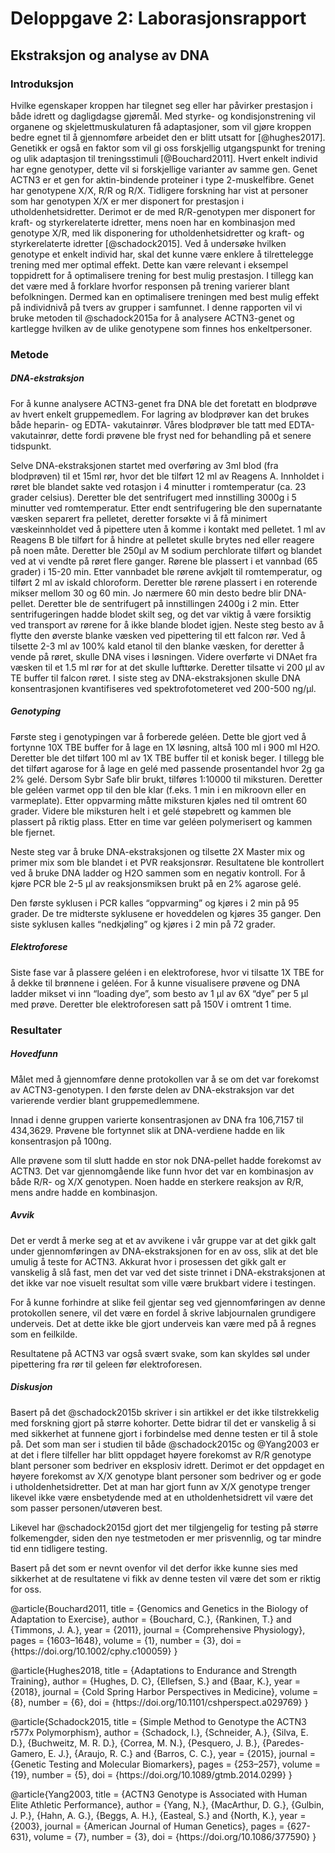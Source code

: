 # Deloppgave 2: Laborasjonsrapport

<!-- Part 1: Laboratory report -->

## Ekstraksjon og analyse av DNA

### Introduksjon

Hvilke egenskaper kroppen har tilegnet seg eller har påvirker prestasjon i både idrett og dagligdagse gjøremål. Med styrke- og kondisjonstrening vil organene og skjelettmuskulaturen få adaptasjoner, som vil gjøre kroppen bedre egnet til å gjennomføre arbeidet den er blitt utsatt for [@hughes2017]. Genetikk er også en faktor som vil gi oss forskjellig utgangspunkt for trening og ulik adaptasjon til treningsstimuli [@Bouchard2011]. Hvert enkelt individ har egne genotyper, dette vil si forskjellige varianter av samme gen. Genet ACTN3 er et gen for aktin-bindende proteiner i type 2-muskelfibre. Genet har genotypene X/X, R/R og R/X. Tidligere forskning har vist at personer som har genotypen X/X er mer disponert for prestasjon i utholdenhetsidretter. Derimot er de med R/R-genotypen mer disponert for kraft- og styrkerelaterte idretter, mens noen har en kombinasjon med genotype X/R, med lik disponering for utholdenhetsidretter og kraft- og styrkerelaterte idretter [@schadock2015]. Ved å undersøke hvilken genotype et enkelt individ har, skal det kunne være enklere å tilrettelegge trening med mer optimal effekt. Dette kan være relevant i eksempel toppidrett for å optimalisere trening for best mulig prestasjon. I tillegg kan det være med å forklare hvorfor responsen på trening varierer blant befolkningen. Dermed kan en optimalisere treningen med best mulig effekt på individnivå på tvers av grupper i samfunnet. I denne rapporten vil vi bruke metoden til @schadock2015a for å analysere ACTN3-genet og kartlegge hvilken av de ulike genotypene som finnes hos enkeltpersoner.

### Metode

##### DNA-ekstraksjon

For å kunne analysere ACTN3-genet fra DNA ble det foretatt en blodprøve av hvert enkelt gruppemedlem. For lagring av blodprøver kan det brukes både heparin- og EDTA- vakutainrør. Våres blodprøver ble tatt med EDTA-vakutainrør, dette fordi prøvene ble fryst ned for behandling på et senere tidspunkt.

Selve DNA-ekstraksjonen startet med overføring av 3ml blod (fra blodprøven) til et 15ml rør, hvor det ble tilført 12 ml av Reagens A. Innholdet i røret ble blandet sakte ved rotasjon i 4 minutter i romtemperatur (ca. 23 grader celsius). Deretter ble det sentrifugert med innstilling 3000g i 5 minutter ved romtemperatur. Etter endt sentrifugering ble den supernatante væsken separert fra pelletet, deretter forsøkte vi å få minimert væskeinnholdet ved å pipettere uten å komme i kontakt med pelletet. 1 ml av Reagens B ble tilført for å hindre at pelletet skulle brytes ned eller reagere på noen måte. Deretter ble 250μl av M sodium perchlorate tilført og blandet ved at vi vendte på røret flere ganger. Rørene ble plassert i et vannbad (65 grader) i 15-20 min. Etter vannbadet ble rørene avkjølt til romtemperatur, og tilført 2 ml av iskald chloroform. Deretter ble rørene plassert i en roterende mikser mellom 30 og 60 min. Jo nærmere 60 min desto bedre blir DNA-pellet. Deretter ble de sentrifugert på innstillingen 2400g i 2 min. Etter sentrifugeringen hadde blodet skilt seg, og det var viktig å være forsiktig ved transport av rørene for å ikke blande blodet igjen. Neste steg besto av å flytte den øverste blanke væsken ved pipettering til ett falcon rør. Ved å tilsette 2-3 ml av 100% kald etanol til den blanke væsken, for deretter å vende på røret, skulle DNA vises i løsningen. Videre overførte vi DNAet fra væsken til et 1.5 ml rør for at det skulle lufttørke. Deretter tilsatte vi 200 μl av TE buffer til falcon røret. I siste steg av DNA-ekstraksjonen skulle DNA konsentrasjonen kvantifiseres ved spektrofotometeret ved 200-500 ng/μl.

##### Genotyping

Første steg i genotypingen var å forberede geléen. Dette ble gjort ved å fortynne 10X TBE buffer for å lage en 1X løsning, altså 100 ml i 900 ml H2O. Deretter ble det tilført 100 ml av 1X TBE buffer til et konisk beger. I tillegg ble det tilført agarose for å lage en gelé med passende prosentandel hvor 2g ga 2% gelé. Dersom Sybr Safe blir brukt, tilføres 1:10000 til miksturen. Deretter ble geléen varmet opp til den ble klar (f.eks. 1 min i en mikroovn eller en varmeplate). Etter oppvarming måtte miksturen kjøles ned til omtrent 60 grader. Videre ble miksturen helt i et gelé støpebrett og kammen ble plassert på riktig plass. Etter en time var geléen polymerisert og kammen ble fjernet.

Neste steg var å bruke DNA-ekstraksjonen og tilsette 2X Master mix og primer mix som ble blandet i et PVR reaksjonsrør. Resultatene ble kontrollert ved å bruke DNA ladder og H2O sammen som en negativ kontroll. For å kjøre PCR ble 2-5 μl av reaksjonsmiksen brukt på en 2% agarose gelé.

Den første syklusen i PCR kalles "oppvarming" og kjøres i 2 min på 95 grader. De tre midterste syklusene er hoveddelen og kjøres 35 ganger. Den siste syklusen kalles "nedkjøling" og kjøres i 2 min på 72 grader.

##### Elektroforese

Siste fase var å plassere geléen i en elektroforese, hvor vi tilsatte 1X TBE for å dekke til brønnene i geléen. For å kunne visualisere prøvene og DNA ladder mikset vi inn "loading dye", som besto av 1 μl av 6X "dye" per 5 μl med prøve. Deretter ble elektroforesen satt på 150V i omtrent 1 time.

### Resultater

##### Hovedfunn

Målet med å gjennomføre denne protokollen var å se om det var forekomst av ACTN3-genotypen. I den første delen av DNA-ekstraksjon var det varierende verdier blant gruppemedlemmene.

Innad i denne gruppen varierte konsentrasjonen av DNA fra 106,7157 til 434,3629. Prøvene ble fortynnet slik at DNA-verdiene hadde en lik konsentrasjon på 100ng.

Alle prøvene som til slutt hadde en stor nok DNA-pellet hadde forekomst av ACTN3. Det var gjennomgående like funn hvor det var en kombinasjon av både R/R- og X/X genotypen. Noen hadde en sterkere reaksjon av R/R, mens andre hadde en kombinasjon.

##### Avvik

Det er verdt å merke seg at et av avvikene i vår gruppe var at det gikk galt under gjennomføringen av DNA-ekstraksjonen for en av oss, slik at det ble umulig å teste for ACTN3. Akkurat hvor i prosessen det gikk galt er vanskelig å slå fast, men det var ved det siste trinnet i DNA-ekstraksjonen at det ikke var noe visuelt resultat som ville være brukbart videre i testingen.

For å kunne forhindre at slike feil gjentar seg ved gjennomføringen av denne protokollen senere, vil det være en fordel å skrive labjournalen grundigere underveis. Det at dette ikke ble gjort underveis kan være med på å regnes som en feilkilde.

Resultatene på ACTN3 var også svært svake, som kan skyldes søl under pipettering fra rør til geleen før elektroforesen.

##### Diskusjon

Basert på det @schadock2015b skriver i sin artikkel er det ikke tilstrekkelig med forskning gjort på større kohorter. Dette bidrar til det er vanskelig å si med sikkerhet at funnene gjort i forbindelse med denne testen er til å stole på. Det som man ser i studien til både @schadock2015c og @Yang2003 er at det i flere tilfeller har blitt oppdaget høyere forekomst av R/R genotype blant personer som bedriver en eksplosiv idrett. Derimot er det oppdaget en høyere forekomst av X/X genotype blant personer som bedriver og er gode i utholdenhetsidretter. Det at man har gjort funn av X/X genotype trenger likevel ikke være ensbetydende med at en utholdenhetsidrett vil være det som passer personen/utøveren best.

Likevel har @schadock2015d gjort det mer tilgjengelig for testing på større folkemengder, siden den nye testmetoden er mer prisvennlig, og tar mindre tid enn tidligere testing.

Basert på det som er nevnt ovenfor vil det derfor ikke kunne sies med sikkerhet at de resultatene vi fikk av denne testen vil være det som er riktig for oss.

@article{Bouchard2011, title = {Genomics and Genetics in the Biology of Adaptation to Exercise}, author = {Bouchard, C.}, {Rankinen, T.} and {Timmons, J. A.}, year = {2011}, journal = {Comprehensive Physiology}, pages = {1603--1648}, volume = {1}, number = {3}, doi = {https://doi.org/10.1002/cphy.c100059} }

@article{Hughes2018, title = {Adaptations to Endurance and Strength Training}, author = {Hughes, D. C}, {Ellefsen, S.} and {Baar, K.}, year = {2018}, journal = {Cold Spring Harbor Perspectives in Medicine}, volume = {8}, number = {6}, doi = {https://doi.org/10.1101/cshperspect.a029769} }

@article{Schadock2015, title = {Simple Method to Genotype the ACTN3 r577x Polymorphism}, author = {Schadock, I.}, {Schneider, A.}, {Silva, E. D.}, {Buchweitz, M. R. D.}, {Correa, M. N.}, {Pesquero, J. B.}, {Paredes-Gamero, E. J.}, {Araujo, R. C.} and {Barros, C. C.}, year = {2015}, journal = {Genetic Testing and Molecular Biomarkers}, pages = {253--257}, volume = {19}, number = {5}, doi = {https://doi.org/10.1089/gtmb.2014.0299} }

@article{Yang2003, title = {ACTN3 Genotype is Associated with Human Elite Athletic Performance}, author = {Yang, N.}, {MacArthur, D. G.}, {Gulbin, J. P.}, {Hahn, A. G.}, {Beggs, A. H.}, {Easteal, S.} and {North, K.}, year = {2003}, journal = {American Journal of Human Genetics}, pages = {627-631}, volume = {7}, number = {3}, doi = {https://doi.org/10.1086/377590} }
